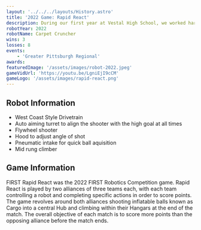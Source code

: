 ```yaml
---
layout: '../../../layouts/History.astro'
title: '2022 Game: Rapid React'
description: During our first year at Vestal High School, we worked hard with minimal equipment to field a succesful robot with only 9 students!
robotYear: 2022
robotName: Carpet Cruncher
wins: 3
losses: 8
events: 
    - 'Greater Pittsburgh Regional'
awards:
featuredImage: '/assets/images/robot-2022.jpeg'
gameVidUrl: 'https://youtu.be/LgniEjI9cCM'
gameLogo: '/assets/images/rapid-react.png'
---
```


## Robot Information

- West Coast Style Drivetrain
- Auto aiming turret to align the shooter with the high goal at all times
- Flywheel shooter
- Hood to adjust angle of shot
- Pneumatic intake for quick ball aquisition
- Mid rung climber

## Game Information

FIRST Rapid React was the 2022 FIRST Robotics Competition game. Rapid React is played by two alliances of three teams each, with each team controlling a robot and completing specific actions in order to score points. The game revolves around both alliances shooting inflatable balls known as Cargo into a central Hub and climbing within their Hangars at the end of the match. The overall objective of each match is to score more points than the opposing alliance before the match ends. 

